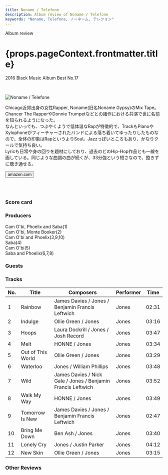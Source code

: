 ```yaml
---
title: Noname / Telefone
description: Album review of Noname / Telefone
keywords: "Noname, Telefone, ノーネーム, テレフォン"
---
```






<p className="largeP">Album review</p>
<h1 className="h1--no--margin">{props.pageContext.frontmatter.title}</h1>
<p className="largeP">
  <Link to="/best50/2016/">2016 Black Music Album Best No.17</Link>
</p>

<br/>
<Row  className="image-card-group">
	<Column colMd={"3"} colLg={"4"} noGutterMdLeft="">
       <ImageCard>

![Noname / Telefone](../../images/cd/noname1L.jpg)

</ImageCard>
	</Column>
	<Column colMd={"4"} colLg={"8"} noGutterMdLeft="">
	<p>
		Chicago近郊出身の女性Rapper, Noname(旧名Noname Gypsy)のMix Tape。Chancer The RapperやDonnie Trumpetなどとの諸作における共演で世に名前を知られるようになった。
		<br/>なんといっても、つぶやくようで低体温なRapが特徴的で、TrackもPianoやXylophoneがフィーチャーされたバンドによる落ち着いてゆったりしたものなので、全体の印象はRapというよりSoul。Jazzっぽいところもあり、かなりクールで気持ち良い。
		<br/>Lyricも日常や身の回りを題材にしており、過去のどのHip-Hop作品とも一線を画している。同じような曲調の曲が続くが、33分強という短さなので、飽きずに聴き通せる。
	</p>
	<div>
	    <Button className="button-right-mergin"  href="https://amzn.to/3hfrcr3" kind="primary" size="small" renderIcon={ArrowUpRight24}>
        amazon.com
      </Button>
	</div>
	<a href="https://geo.music.apple.com/jp/album/telefone/1146038117?mt=1&app=music&ls=1&at=11lcug" style="display:inline-block;overflow:hidden;background:url(https://linkmaker.itunes.apple.com/ja-jp/lockup.svg?releaseDate=2016-07-31&kind=album&bubble=apple_music&style=mono-black) no-repeat;width:180px;height:45px;"></a>
	</Column>
</Row>
<Row >
	<Column colMd={"4"} colLg={"4"} noGutterMdLeft="">
<div>
  <h3>Score card</h3>
	<SliderJS1 value="4" />
  <SliderJS2 value="2" />
	<SliderJS3 value="1" />
  <SliderJS4 value="9" />
</div>
</Column>
<Column colMd={"8"} colLg={"8"} noGutterMdLeft="">
<div>
<h3>Producers</h3>
<p>
	Cam O'bi, Phoelix and Saba(1)
	<br/>Cam O'bi, Monte Booker(2)
	<br/>Cam O'bi and Phoelix(3,9,10)
	<br/>Saba(4)
	<br/>Cam O'bi(5)
	<br/>Saba and Phoelix(6,7,8)
</p>
<h3>Guests</h3>
<p>
</p>
</div>
</Column>
</Row>

<h3>Tracks</h3>

| No. | Title             | Composers                                                    | Performer | Time  |
| --- | ----------------- | ------------------------------------------------------------ | --------- | ----- |
| 1   | Rainbow           | James Davies / Jones / Benjamin Francis Leftwich             | Jones     | 02:31 |
| 2   | Indulge           | Ollie Green / Jones                                          | Jones     | 03:16 |
| 3   | Hoops             | Laura Dockrill / Jones / Josh Record                         | Jones     | 03:47 |
| 4   | Melt              | HONNE / Jones                                                | Jones     | 03:34 |
| 5   | Out of This World | Ollie Green / Jones                                          | Jones     | 03:29 |
| 6   | Waterloo          | Jones / William Phillips                                     | Jones     | 03:48 |
| 7   | Wild              | James Davies / Nick Gale / Jones / Benjamin Francis Leftwich | Jones     | 03:52 |
| 8   | Walk My Way       | HONNE / Jones                                                | Jones     | 03:49 |
| 9   | Tomorrow Is New   | James Davies / Jones / Benjamin Francis Leftwich             | Jones     | 02:47 |
| 10  | Bring Me Down     | Ben Ash / Jones                                              | Jones     | 03:40 |
| 11  | Lonely Cry        | Jones / Justin Parker                                        | Jones     | 04:12 |
| 12  | New Skin          | Ollie Green / Jones                                          | Jones     | 03:15 |

<h3>Other Reviews</h3>

<Row>
  <Column colMd={3} colLg={3} noGutterMdLeft>
    <Review1 />
  </Column>
</Row>
